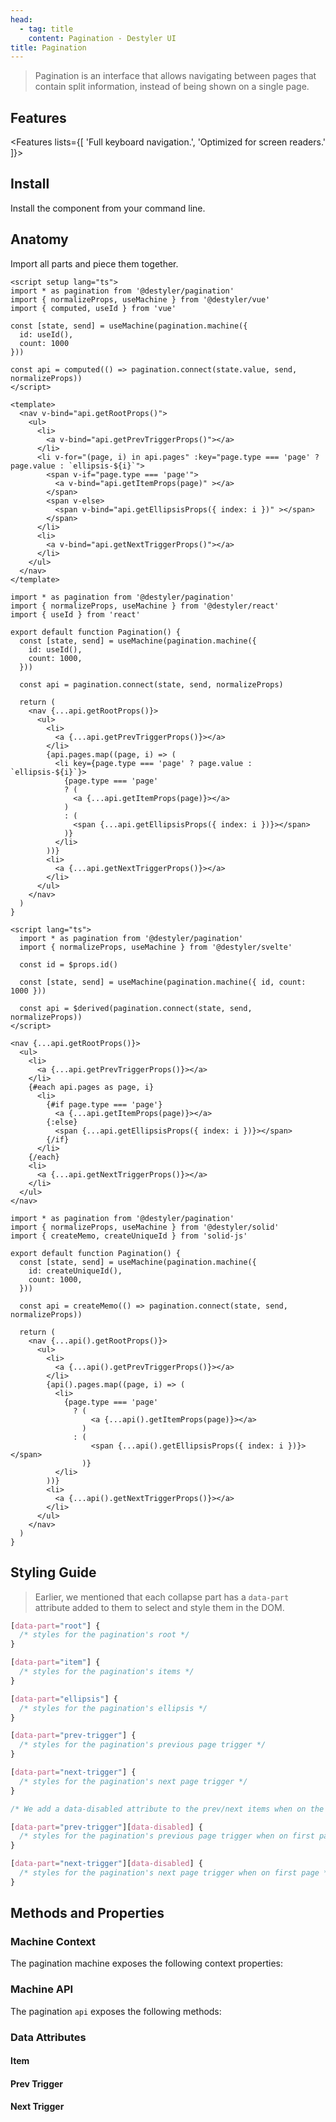 ```yaml
---
head:
  - tag: title
    content: Pagination - Destyler UI
title: Pagination
---
```



> Pagination is an interface that allows navigating between pages that contain split information,
> instead of being shown on a single page.

<PreviewCode name="pagination"></PreviewCode>

## Features

<Features lists={[
  'Full keyboard navigation.',
  'Optimized for screen readers.'
]}>
</Features>

## Install

Install the component from your command line.

<InstallShell name="pagination" />

## Anatomy

Import all parts and piece them together.

<FrameworkLayout>

  <div slot='vue'>

  ```vue
  <script setup lang="ts">
  import * as pagination from '@destyler/pagination'
  import { normalizeProps, useMachine } from '@destyler/vue'
  import { computed, useId } from 'vue'

  const [state, send] = useMachine(pagination.machine({
    id: useId(),
    count: 1000
  }))

  const api = computed(() => pagination.connect(state.value, send, normalizeProps))
  </script>

  <template>
    <nav v-bind="api.getRootProps()">
      <ul>
        <li>
          <a v-bind="api.getPrevTriggerProps()"></a>
        </li>
        <li v-for="(page, i) in api.pages" :key="page.type === 'page' ? page.value : `ellipsis-${i}`">
          <span v-if="page.type === 'page'">
            <a v-bind="api.getItemProps(page)" ></a>
          </span>
          <span v-else>
            <span v-bind="api.getEllipsisProps({ index: i })" ></span>
          </span>
        </li>
        <li>
          <a v-bind="api.getNextTriggerProps()"></a>
        </li>
      </ul>
    </nav>
  </template>
  ```

  </div>
  <div slot='react'>

  ```tsx
  import * as pagination from '@destyler/pagination'
  import { normalizeProps, useMachine } from '@destyler/react'
  import { useId } from 'react'

  export default function Pagination() {
    const [state, send] = useMachine(pagination.machine({
      id: useId(),
      count: 1000,
    }))

    const api = pagination.connect(state, send, normalizeProps)

    return (
      <nav {...api.getRootProps()}>
        <ul>
          <li>
            <a {...api.getPrevTriggerProps()}></a>
          </li>
          {api.pages.map((page, i) => (
            <li key={page.type === 'page' ? page.value : `ellipsis-${i}`}>
              {page.type === 'page'
              ? (
                <a {...api.getItemProps(page)}></a>
              )
              : (
                <span {...api.getEllipsisProps({ index: i })}></span>
              )}
            </li>
          ))}
          <li>
            <a {...api.getNextTriggerProps()}></a>
          </li>
        </ul>
      </nav>
    )
  }
  ```

  </div>
  <div slot='svelte'>

  ```svelte
  <script lang="ts">
    import * as pagination from '@destyler/pagination'
    import { normalizeProps, useMachine } from '@destyler/svelte'

    const id = $props.id()

    const [state, send] = useMachine(pagination.machine({ id, count: 1000 }))

    const api = $derived(pagination.connect(state, send, normalizeProps))
  </script>

  <nav {...api.getRootProps()}>
    <ul>
      <li>
        <a {...api.getPrevTriggerProps()}></a>
      </li>
      {#each api.pages as page, i}
        <li>
          {#if page.type === 'page'}
            <a {...api.getItemProps(page)}></a>
          {:else}
            <span {...api.getEllipsisProps({ index: i })}></span>
          {/if}
        </li>
      {/each}
      <li>
        <a {...api.getNextTriggerProps()}></a>
      </li>
    </ul>
  </nav>
  ```

  </div>
  <div slot='solid'>

  ```tsx
  import * as pagination from '@destyler/pagination'
  import { normalizeProps, useMachine } from '@destyler/solid'
  import { createMemo, createUniqueId } from 'solid-js'

  export default function Pagination() {
    const [state, send] = useMachine(pagination.machine({
      id: createUniqueId(),
      count: 1000,
    }))

    const api = createMemo(() => pagination.connect(state, send, normalizeProps))

    return (
      <nav {...api().getRootProps()}>
        <ul>
          <li>
            <a {...api().getPrevTriggerProps()}></a>
          </li>
          {api().pages.map((page, i) => (
            <li>
              {page.type === 'page'
                ? (
                    <a {...api().getItemProps(page)}></a>
                  )
                : (
                    <span {...api().getEllipsisProps({ index: i })}></span>
                  )}
            </li>
          ))}
          <li>
            <a {...api().getNextTriggerProps()}></a>
          </li>
        </ul>
      </nav>
    )
  }
  ```

  </div>

</FrameworkLayout>

## Styling Guide

> Earlier, we mentioned that each collapse part has a `data-part` attribute added to them to select and style them in the DOM.

```css
[data-part="root"] {
  /* styles for the pagination's root */
}

[data-part="item"] {
  /* styles for the pagination's items */
}

[data-part="ellipsis"] {
  /* styles for the pagination's ellipsis */
}

[data-part="prev-trigger"] {
  /* styles for the pagination's previous page trigger */
}

[data-part="next-trigger"] {
  /* styles for the pagination's next page trigger */
}

/* We add a data-disabled attribute to the prev/next items when on the first/last page  */

[data-part="prev-trigger"][data-disabled] {
  /* styles for the pagination's previous page trigger when on first page */
}

[data-part="next-trigger"][data-disabled] {
  /* styles for the pagination's next page trigger when on first page */
}
```


## Methods and Properties

### Machine Context

The pagination machine exposes the following context properties:

<MachineTable name="pagination"></MachineTable>

### Machine API

The pagination `api` exposes the following methods:

<APITable name="pagination"></APITable>

### Data Attributes

#### Item

<StyleTable component="pagination" nodeType="Item" />

#### Prev Trigger

<StyleTable component="pagination" nodeType="PrevTrigger" />

#### Next Trigger

<StyleTable component="pagination" nodeType="NextTrigger" />
